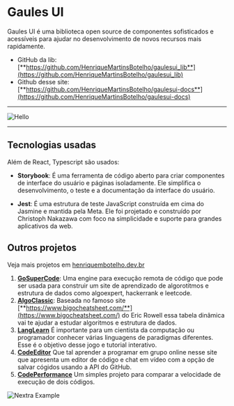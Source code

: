 
# Gaules UI

Gaules UI é uma biblioteca open source de componentes sofisticados e acessíveis para ajudar no desenvolvimento de novos recursos mais rapidamente.

- GitHub da lib: [**https://github.com/HenriqueMartinsBotelho/gaulesui_lib**](https://github.com/HenriqueMartinsBotelho/gaulesui_lib)
- Github desse site: [**https://github.com/HenriqueMartinsBotelho/gaulesui-docs**](https://github.com/HenriqueMartinsBotelho/gaulesui-docs)

---

<Image src="/code1.PNG" alt="Hello" width={1007} height={561} />

---

## Tecnologias usadas

Além de React, Typescript são usados:

- **Storybook**: É uma ferramenta de código aberto para criar componentes de interface do usuário e páginas isoladamente.
  Ele simplifica o desenvolvimento, o teste e a documentação da interface do usuário.

- **Jest**: É uma estrutura de teste JavaScript construída em cima do Jasmine e mantida pela Meta.
  Ele foi projetado e construído por Christoph Nakazawa com foco na simplicidade e suporte para grandes aplicativos da web.

## Outros projetos

Veja mais projetos em [henriquembotelho.dev.br](henriquembotelho.dev.br)

1. [**GoSuperCode**](https://gosupercode.vercel.app/): Uma engine para execução remota de código que pode ser usada para construir um site de aprendizado de
   algorotitmos e estrutura de dados como algoexpert, hackerrank e leetcode.
2. [**AlgoClassic**](https://algoclassic2.vercel.app/): Baseada no famoso site
   [**https://www.bigocheatsheet.com/**](https://www.bigocheatsheet.com/) do Eric Rowell essa tabela dinâmica vai te ajudar a estudar algoritmos e estrutura de dados.
3. [**LangLearn**](https://langlearn-bice.vercel.app/) É importante para um cientista da computação ou programador conhecer várias linguagens de paradigmas diferentes. Esse é o objetivo desse jogo e tutorial interativo.
4. [**CodeEditor**](https://codeeditor-rose.vercel.app/) Que tal aprender a programar em grupo online nesse site que apresenta um editor de código e chat em vídeo com a opção de salvar cógidos usando a API do GitHub.
5. [**CodePerformance**](https://github.com/HenriqueMartinsBotelho/code_performance) Um simples projeto para comparar a velocidade de execução de dois códigos.

<Bleed>![Nextra Example](../public/gaules_logo.png)</Bleed>
